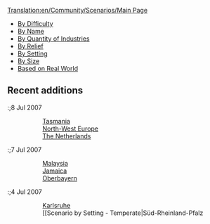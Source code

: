 [[Translation:en/Community/Scenarios/Main Page]]


* [[en/Community/Scenarios/Difficulty/Main Page|By Difficulty]]
* [[en/Community/Scenarios/List|By Name]]
* [[en/Community/Scenarios/Industry Density/Main Page|By Quantity of Industries]]
* [[en/Community/Scenarios/Relief/Main Page|By Relief]]
* [[en/Community/Scenarios/Climate/Main Page|By Setting]]
* [[en/Community/Scenarios/Size/Main Page|By Size]]
* [[en/Community/Scenarios/Real World|Based on Real World]]

==Recent additions==

:;8 Jul 2007
::[[en/Community/Scenarios/Real World|Tasmania]]
::[[en/Community/Scenarios/Real World|North-West Europe]]
::[[en/Community/Scenarios/Real World|The Netherlands]]

:;7 Jul 2007
::[[en/Community/Scenarios/Climate/Temperate|Malaysia]]
::[[en/Community/Scenarios/Climate/Sub-Tropical|Jamaica]]
::[[en/Community/Scenarios/Climate/Sub-Arctic|Oberbayern]]

:;4 Jul 2007
::[[en/Community/Scenarios/Climate/Temperate|Karlsruhe]]
::[[Scenario by Setting - Temperate|Süd-Rheinland-Pfalz